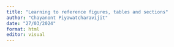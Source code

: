```yaml
---
title: "Learning to reference figures, tables and sections"
author: "Chayanont Piyawatcharavijit"
date: "27/03/2024"
format: html
editor: visual
---
```

